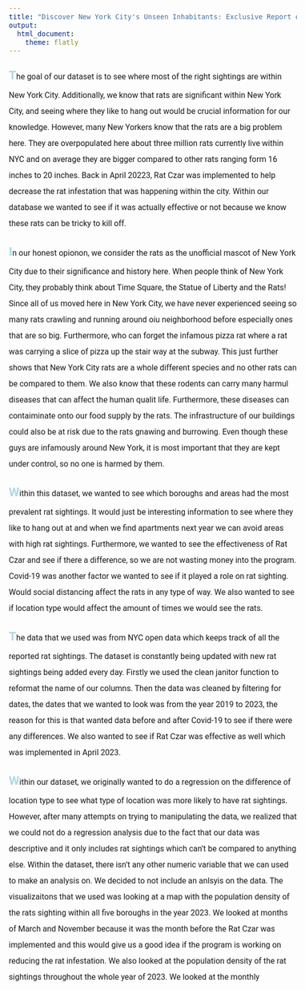 ```yaml
---
title: "Discover New York City's Unseen Inhabitants: Exclusive Report on Rat Sightings"
output: 
  html_document:
    theme: flatly
---
```


<link href="https://fonts.googleapis.com/css?family=Roboto" rel="stylesheet">

<style>
body {
  font-size: 16px;
  font-family: 'Roboto', sans-serif;
  line-height: 2.0;
}

p::first-letter {
  font-size: 150%;
  font-weight: bold;
  color: #add8e6;
}
</style>


  The goal of our dataset is to see where most of the right sightings are within New York City. Additionally, we know that rats are significant within New York City, and seeing where they like to hang out would be crucial information for our knowledge. However, many New Yorkers know that the rats are a big problem here. They are overpopulated here about three million rats currently live within NYC and on average they are bigger compared to other rats ranging form 16 inches to 20 inches. Back in April 20223, Rat Czar was implemented to help decrease the rat infestation that was happening within the city. Within our database we wanted to see if it was actually effective or not because we know these rats can be tricky to kill off. 

  In our honest opionon, we consider the rats as the unofficial mascot of New York City due to their significance and history here. When people think of New York City, they probably think about Time Square, the Statue of Liberty and the Rats! Since all of us moved here in New York City, we have never experienced seeing so many rats crawling and running around oiu neighborhood before especially ones that are so big. Furthermore, who can forget the infamous pizza rat where a rat was carrying a slice of pizza up the stair way at the subway. This just further shows that New York City rats are a whole different species and no other rats can be compared to them. We also know that these rodents can carry many harmul diseases that can affect the human qualit life. Furthermore, these diseases can contaiminate onto our food supply by the rats. The infrastructure of our buildings could also be at risk due to the rats gnawing and burrowing. Even though these guys are infamously around New York, it is most important that they are kept under control, so no one is harmed by them. 

  Within this dataset, we wanted to see which boroughs and areas had the most prevalent rat sightings. It would just be interesting information to see where they like to hang out at and when we find apartments next year we can avoid areas with high rat sightings. Furthermore, we wanted to see the effectiveness of Rat Czar and see if there a difference, so we are not wasting money into the program. Covid-19 was another factor we wanted to see if it played a role on rat sighting. Would social distancing affect the rats in any type of way. We also wanted to see if location type would affect the amount of times we would see the rats. 

  The data that we used was from NYC open data which keeps track of all the reported rat sightings. The dataset is constantly being updated with new rat sightings being added every day. Firstly we used the clean janitor function to reformat the name of our columns. Then the data was cleaned by filtering for dates, the dates that we wanted to look was from the year 2019 to 2023, the reason for this is that wanted data before and after Covid-19 to see if there were any differences. We also wanted to see if Rat Czar was effective as well which was implemented in April 2023. 

  Within our dataset, we originally wanted to do a regression on the difference of location type to see what type of location was more likely to have rat sightings. However, after many attempts on trying to manipulating the data, we realized that we could not do a regression analysis due to the fact that our data was descriptive and it only includes rat sightings which can’t be compared to anything else. Within the dataset, there isn’t any other numeric variable that we can used to make an analysis on. We decided to not include an anlsyis on the data. The visualizaitons that we used was looking at a map with the  population density of the rats sighting within all five boroughs in the year 2023. We looked at months of March and November because it was the month before the Rat Czar was implemented and this would give us a good idea if the program is working on reducing the rat infestation. We also looked at the population density of the rat sightings throughout the whole year of 2023. We looked at the monthly 
